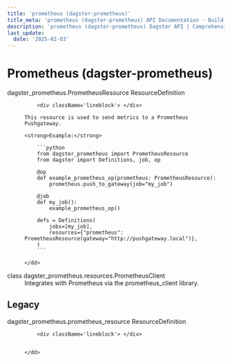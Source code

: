 ```yaml
---
title: 'prometheus (dagster-prometheus)'
title_meta: 'prometheus (dagster-prometheus) API Documentation - Build Better Data Pipelines | Python Reference Documentation for Dagster'
description: 'prometheus (dagster-prometheus) Dagster API | Comprehensive Python API documentation for Dagster, the data orchestration platform. Learn how to build, test, and maintain data pipelines with our detailed guides and examples.'
last_update:
  date: '2025-02-03'
---
```


<div class="section" id="prometheus-dagster-prometheus">


# Prometheus (dagster-prometheus)

<dl>
    <dt><Link id='dagster_prometheus.PrometheusResource'>dagster_prometheus.PrometheusResource ResourceDefinition</Link></dt>
    <dd>

        <div className='lineblock'> </div>

    This resource is used to send metrics to a Prometheus Pushgateway.

    <strong>Example:</strong>

        ```python
        from dagster_prometheus import PrometheusResource
        from dagster import Definitions, job, op

        @op
        def example_prometheus_op(prometheus: PrometheusResource):
            prometheus.push_to_gateway(job="my_job")

        @job
        def my_job():
            example_prometheus_op()

        defs = Definitions(
            jobs=[my_job],
            resources={"prometheus": PrometheusResource(gateway="http://pushgateway.local")},
        )
        ```

    </dd>

</dl>
<dl>
    <dt><Link id='dagster_prometheus.resources.PrometheusClient'>class dagster_prometheus.resources.PrometheusClient</Link></dt>
    <dd>
    Integrates with Prometheus via the prometheus_client library.
    </dd>

</dl>
<div class="section" id="legacy">

## Legacy

<dl>
    <dt><Link id='dagster_prometheus.prometheus_resource'>dagster_prometheus.prometheus_resource ResourceDefinition</Link></dt>
    <dd>

        <div className='lineblock'> </div>


    </dd>

</dl>
</div></div>
